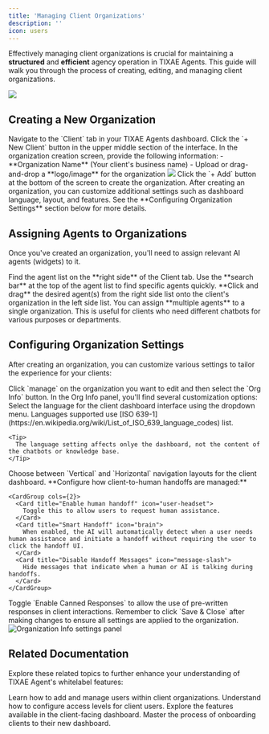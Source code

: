 ```yaml
---
title: 'Managing Client Organizations'
description: ''
icon: users
---
```


Effectively managing client organizations is crucial for maintaining a **structured** and **efficient** agency operation in TIXAE Agents. This guide will walk you through the process of creating, editing, and managing client organizations.

<Frame>
    <img src="/images/clients-ui.png" />
    </Frame>


## Creating a New Organization

<Steps>
  <Step title="Access Client Tab">
    Navigate to the `Client` tab in your TIXAE Agents dashboard.
    
  </Step>
  <Step title="Initiate Creation">
    Click the `+ New Client` button in the upper middle section of the interface.
  </Step>
  <Step title="Enter Details">
    In the organization creation screen, provide the following information:
    - **Organization Name** (Your client's business name)
    - Upload or drag-and-drop a **logo/image** for the organization
    <Frame>
    <img src="/images/create-new-org.png" />
    </Frame>
  </Step>
  <Step title="Finalize">
    Click the `+ Add` button at the bottom of the screen to create the organization.
  </Step>
</Steps>


<Tip>
  After creating an organization, you can customize additional settings such as dashboard language, layout, and features. See the **Configuring Organization Settings** section below for more details.
</Tip>

## Assigning Agents to Organizations

Once you've created an organization, you'll need to assign relevant AI agents (widgets) to it.

<Steps>
  <Step title="Locate Agents">
    Find the agent list on the **right side** of the Client tab.
  </Step>
  <Step title="Search (Optional)">
    Use the **search bar** at the top of the agent list to find specific agents quickly.
  </Step>
  <Step title="Drag and Drop">
    **Click and drag** the desired agent(s) from the right side list onto the client's organization in the left side list.
  </Step>
</Steps>

<Tip>
  You can assign **multiple agents** to a single organization. This is useful for clients who need different chatbots for various purposes or departments.
</Tip>


## Configuring Organization Settings

After creating an organization, you can customize various settings to tailor the experience for your clients:

<Steps>
  <Step title="Access Org Info">
    Click `manage` on the organization you want to edit and then select the `Org Info` button.
  </Step>
  <Step title="Adjust Settings">
    In the Org Info panel, you'll find several customization options:
  </Step>
</Steps>

<AccordionGroup>
  <Accordion title="Dashboard Language">
    Select the language for the client dashboard interface using the dropdown menu. Languages supported use [ISO 639-1](https://en.wikipedia.org/wiki/List_of_ISO_639_language_codes) list.
    
    <Tip>
      The language setting affects onlye the dashboard, not the content of the chatbots or knowledge base.
    </Tip>
  </Accordion>
  
  <Accordion title="Dashboard Layout">
    Choose between `Vertical` and `Horizontal` navigation layouts for the client dashboard.
    
  </Accordion>
  
  
  <Accordion title="Handoff Settings">
    **Configure how client-to-human handoffs are managed:**
    
    <CardGroup cols={2}>
      <Card title="Enable human handoff" icon="user-headset">
        Toggle this to allow users to request human assistance.
      </Card>
      <Card title="Smart Handoff" icon="brain">
        When enabled, the AI will automatically detect when a user needs human assistance and initiate a handoff without requiring the user to click the handoff UI.
      </Card>
      <Card title="Disable Handoff Messages" icon="message-slash">
        Hide messages that indicate when a human or AI is talking during handoffs.
      </Card>
    </CardGroup>
  </Accordion>
  
  <Accordion title="Canned Responses">
    Toggle `Enable Canned Responses` to allow the use of pre-written responses in client interactions.
  </Accordion>
</AccordionGroup>

<Note>
  Remember to click `Save & Close` after making changes to ensure all settings are applied to the organization.
</Note>

<img src="/images/org-info-settings.png" alt="Organization Info settings panel" />

## Related Documentation

Explore these related topics to further enhance your understanding of TIXAE Agent's whitelabel features:

<CardGroup cols={2}>
  <Card title="Creating Users" icon="user-plus" href="/whitelabeling/clients/creating-users">
    Learn how to add and manage users within client organizations.
  </Card>
  <Card title="Setting Permissions" icon="lock" href="/whitelabeling/clients/setting-permissions">
    Understand how to configure access levels for client users.
  </Card>
  <Card title="Client Dashboard Features" icon="gauge" href="/whitelabeling/clients/client-dashboard/features">
    Explore the features available in the client-facing dashboard.
  </Card>
  <Card title="Inviting Clients" icon="envelope" href="/whitelabeling/clients/inviting-clients">
    Master the process of onboarding clients to their new dashboard.
  </Card>
</CardGroup>